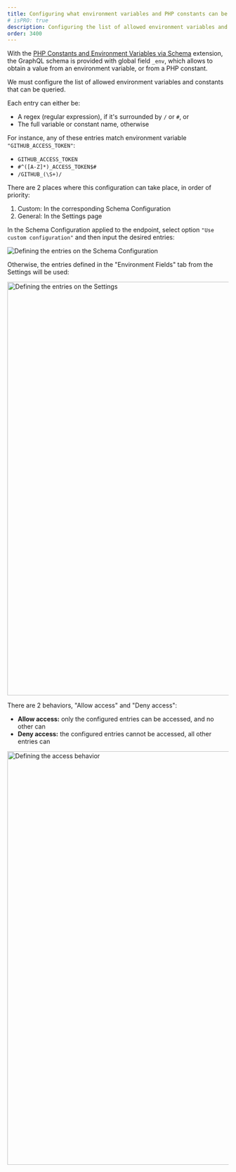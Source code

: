 ```yaml
---
title: Configuring what environment variables and PHP constants can be queried
# isPRO: true
description: Configuring the list of allowed environment variables and PHP constants that can be queried via global field '_env' of the GraphQL schema.
order: 3400
---
```


With the [PHP Constants and Environment Variables via Schema](/extensions-reference/php-constants-and-environment-variables-via-schema) extension, the GraphQL schema is provided with global field `_env`, which allows to obtain a value from an environment variable, or from a PHP constant.

We must configure the list of allowed environment variables and constants that can be queried.

Each entry can either be:

- A regex (regular expression), if it's surrounded by `/` or `#`, or
- The full variable or constant name, otherwise

For instance, any of these entries match environment variable `"GITHUB_ACCESS_TOKEN"`:

- `GITHUB_ACCESS_TOKEN`
- `#^([A-Z]*)_ACCESS_TOKEN$#`
- `/GITHUB_(\S+)/`

There are 2 places where this configuration can take place, in order of priority:

1. Custom: In the corresponding Schema Configuration
2. General: In the Settings page

In the Schema Configuration applied to the endpoint, select option `"Use custom configuration"` and then input the desired entries:

![Defining the entries on the Schema Configuration](/assets/guides/upstream-pro/environment-fields-schema-configuration-entries.png "Defining the entries on the Schema Configuration")

Otherwise, the entries defined in the "Environment Fields" tab from the Settings will be used:

<Image
  src="/assets/guides/upstream-pro/environment-fields-settings-entries.png"
  width="1024"
  height="940"
  alt="Defining the entries on the Settings"
  caption="Defining the entries on the Settings"
/>

There are 2 behaviors, "Allow access" and "Deny access":

- **Allow access:** only the configured entries can be accessed, and no other can
- **Deny access:** the configured entries cannot be accessed, all other entries can

<Image
  src="/assets/guides/upstream-pro/environment-fields-settings-behavior.png"
  width="1024"
  height="940"
  alt="Defining the access behavior"
  caption="Defining the access behavior"
/>